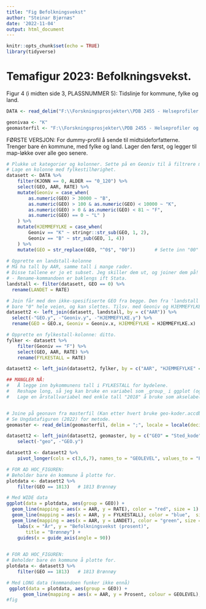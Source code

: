 ```yaml
---
title: "Fig Befolkningsvekst"
author: "Steinar Bjørnæs"
date: '2022-11-04'
output: html_document
---
```


```r
knitr::opts_chunk$set(echo = TRUE)
library(tidyverse)

```


# Temafigur 2023: Befolkningsvekst.
Figur 4 (i midten side 3, PLASSNUMMER 5): Tidslinje for kommune, fylke og land.

```r
DATA <- read_delim("F:\\Forskningsprosjekter\\PDB 2455 - Helseprofiler og til_\\PRODUKSJON\\PRODUKTER\\KUBER\\KOMMUNEHELSA\\KH2023NESSTAR\\BEFVEKST_2022-10-28-11-05.csv", delim = ";", locale = locale(decimal_mark = "."))

```


```r
geonivaa <- "K"
geomasterfil <- "F:\\Forskningsprosjekter\\PDB 2455 - Helseprofiler og til_\\Masterfiler\\2022\\Stedsnavn_SSB_TIL_GRAFER_Unicode.csv"

```

FØRSTE VERSJON: For dummy-profil å sende til midtsideforfatterne.
Trenger bare én kommune, med fylke og land.
Lager den først, og legger til map-løkke over alle geo senere.

```r
# Plukke ut kategorier og kolonner. Sette på en Geoniv til å filtrere med.
# Lage en kolonne med fylkestilhørighet.
datasett <- DATA %>%
    filter(KJONN == 0, ALDER == "0_120") %>%
    select(GEO, AAR, RATE) %>%
    mutate(Geoniv = case_when(
        as.numeric(GEO) > 30000 ~ "B",
        as.numeric(GEO) > 100 & as.numeric(GEO) < 10000 ~ "K",
        as.numeric(GEO) > 0 & as.numeric(GEO) < 81 ~ "F",
        as.numeric(GEO) == 0 ~ "L" )
    ) %>%
    mutate(HJEMMEFYLKE = case_when(
        Geoniv == "K" ~ stringr::str_sub(GEO, 1, 2),
        Geoniv == "B" ~ str_sub(GEO, 1, 4))
    ) %>%
    mutate(GEO = str_replace(GEO, "^0$", "00"))       # Sette inn "00" som landskode
 
# Opprette en landstall-kolonne
# Må ha tall by AAR, samme tall i mange rader.
# Disse tallene er jo et subset. Jeg skiller dem ut, og joiner dem på!
# - Rename-kommandoen er baklengs ift Stata.
landstall <- filter(datasett, GEO == 0) %>%
  rename(LANDET = RATE)

# Join får med den ikke-spesifiserte GEO fra begge. Den fra 'landstall' (GEO.y) har 
# bare "0" hele veien, og kan slettes. Tilsv. med Geoniv og HJEMMEFYLKE.
datasett2 <- left_join(datasett, landstall, by = c("AAR")) %>%
  select(-"GEO.y", -"Geoniv.y", -"HJEMMEFYLKE.y") %>%
  rename(GEO = GEO.x, Geoniv = Geoniv.x, HJEMMEFYLKE = HJEMMEFYLKE.x)

# Opprette en fylkestall-kolonne: ditto.
fylker <- datasett %>%
    filter(Geoniv == "F") %>% 
    select(GEO, AAR, RATE) %>%
    rename(FYLKESTALL = RATE)

datasett2 <- left_join(datasett2, fylker, by = c("AAR", "HJEMMEFYLKE" = "GEO"))

## MANGLER NÅ: 
#   Å legge inn bykommunens tall i FYLKESTALL for bydelene.
#   Reshape long, så jeg kan bruke en variabel som _group_ i ggplot (og dermed få en legend).
#   Lage en årstallvariabel med enkle tall "2018" å bruke som akselabels


# Joine på geonavn fra masterfil (Kan etter hvert bruke geo-koder.accdb)
# Se Ungdatafiguren (2022) for metode.
geomaster <- read_delim(geomasterfil, delim = ";", locale = locale(decimal_mark = "."))

datasett2 <- left_join(datasett2, geomaster, by = c("GEO" = "Sted_kode")) %>%
    select(-"geo", -"GEO.y")

datasett3 <- datasett2 %>%
    pivot_longer(cols = c(3,6,7), names_to = "GEOLEVEL", values_to = "Prosent")

```


```r
# FOR AD HOC_FIGUREN: 
# Beholder bare én kommune å plotte for.
plotdata <- datasett2 %>%
    filter(GEO == 1813)   # 1813 Brønnøy

# Med WIDE data
ggplot(data = plotdata, aes(group = GEO)) +
  geom_line(mapping = aes(x = AAR, y = RATE), color = "red", size = 1) +
  geom_line(mapping = aes(x = AAR, y = FYLKESTALL), color = "blue",  size = 1) +
  geom_line(mapping = aes(x = AAR, y = LANDET), color = "green", size = 1) +
    labs(x = "År", y = "Befolkningsvekst (prosent)",
       title = "Brønnøy") +
    guides(x = guide_axis(angle = 90)) 
    


```


```r
# FOR AD HOC_FIGUREN: 
# Beholder bare én kommune å plotte for.
plotdata <- datasett3 %>%
    filter(GEO == 1813)   # 1813 Brønnøy

# Med LONG data (kommandoen funker ikke ennå)
 ggplot(data = plotdata, aes(group = GEO)) +
      geom_line(mapping = aes(x = AAR, y = Prosent, colour = GEOLEVEL), size = 1) 
#fig
```

